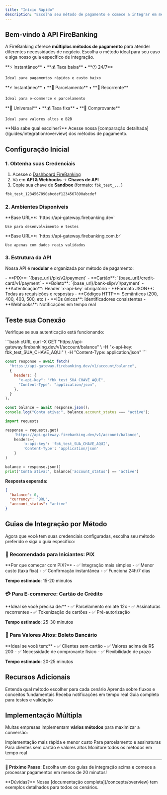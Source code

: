 ```yaml
---
title: "Início Rápido"
description: "Escolha seu método de pagamento e comece a integrar em menos de 10 minutos"
---
```


## Bem-vindo à API FireBanking

A FireBanking oferece **múltiplos métodos de pagamento** para atender diferentes necessidades de negócio. Escolha o método ideal para seu caso e siga nosso guia específico de integração.

<CardGroup cols={3}>
  <Card title="PIX" icon="qrcode" href="/guides/integration/pix">
    **⚡ Instantâneo** • **💰 Taxa baixa** • **🕐 24/7**

    Ideal para pagamentos rápidos e custo baixo

  </Card>
  <Card title="Cartão de Crédito" icon="credit-card" href="/guides/integration/credit-card">
    **⚡ Instantâneo** • **📅 Parcelamento** • **🔄 Recorrente**

    Ideal para e-commerce e parcelamento

  </Card>
  <Card title="Boleto Bancário" icon="file-invoice" href="/guides/integration/bank-slip">
    **🏦 Universal** • **💰 Taxa fixa** • **📄 Comprovante**

    Ideal para valores altos e B2B

  </Card>
</CardGroup>

<Note>
  **Não sabe qual escolher?** Acesse nossa [comparação
  detalhada](/guides/integration/overview) dos métodos de pagamento.
</Note>

## Configuração Inicial

### 1. Obtenha suas Credenciais

1. Acesse o [Dashboard FireBanking](https://app.firebanking.io)
2. Vá em **API & Webhooks** → **Chaves de API**
3. Copie sua chave de **Sandbox** (formato: `fbk_test_...`)

```bash Exemplo de Chave
fbk_test_1234567890abcdef1234567890abcdef
```

### 2. Ambientes Disponíveis

<CardGroup cols={2}>
  <Card title="Sandbox (Testes)" icon="flask">
    **Base URL**: `https://api-gateway.firebanking.dev`

    Use para desenvolvimento e testes

  </Card>
  <Card title="Produção" icon="globe">
    **Base URL**: `https://api-gateway.firebanking.com.br`

    Use apenas com dados reais validados

  </Card>
</CardGroup>

### 3. Estrutura da API

Nossa API é **modular** e organizada por método de pagamento:

<AccordionGroup>
  <Accordion title="Endpoints por Método">
    - **PIX**: `{base_url}/pix/v2/payment`
    - **Cartão**: `{base_url}/credit-card/v1/payment`
    - **Boleto**: `{base_url}/bank-slip/v1/payment`
  </Accordion>

  <Accordion title="Características Técnicas">
    - **Autenticação**: Header `x-api-key` obrigatório
    - **Formato JSON**: Todas as requisições e respostas
    - **Códigos HTTP**: Semânticos (200, 400, 403, 500, etc.)
    - **IDs únicos**: Identificadores consistentes
    - **Webhooks**: Notificações em tempo real
  </Accordion>
</AccordionGroup>

## Teste sua Conexão

Verifique se sua autenticação está funcionando:

<CodeGroup>
```bash cURL
curl -X GET "https://api-gateway.firebanking.dev/v1/account/balance" \
  -H "x-api-key: fbk_test_SUA_CHAVE_AQUI" \
  -H "Content-Type: application/json"
```

```javascript JavaScript
const response = await fetch(
  "https://api-gateway.firebanking.dev/v1/account/balance",
  {
    headers: {
      "x-api-key": "fbk_test_SUA_CHAVE_AQUI",
      "Content-Type": "application/json",
    },
  }
);

const balance = await response.json();
console.log("Conta ativa:", balance.account_status === "active");
```

```python Python
import requests

response = requests.get(
    'https://api-gateway.firebanking.dev/v1/account/balance',
    headers={
        'x-api-key': 'fbk_test_SUA_CHAVE_AQUI',
        'Content-Type': 'application/json'
    }
)

balance = response.json()
print('Conta ativa:', balance['account_status'] == 'active')
```

</CodeGroup>

**Resposta esperada:**

```json
{
  "balance": 0,
  "currency": "BRL",
  "account_status": "active"
}
```

## Guias de Integração por Método

Agora que você tem suas credenciais configuradas, escolha seu método preferido e siga o guia específico:

### 🚀 Recomendado para Iniciantes: PIX

<Card title="Guia Completo PIX" icon="qrcode" href="/guides/integration/pix">
  **Por que começar com PIX?**
  - ✅ Integração mais simples
  - ✅ Menor custo (taxa fixa)
  - ✅ Confirmação instantânea
  - ✅ Funciona 24h/7 dias

**Tempo estimado**: 15-20 minutos

</Card>

### 💳 Para E-commerce: Cartão de Crédito

<Card title="Guia Completo Cartão" icon="credit-card" href="/guides/integration/credit-card">
  **Ideal se você precisa de:**
  - ✅ Parcelamento em até 12x
  - ✅ Assinaturas recorrentes
  - ✅ Tokenização de cartões
  - ✅ Pré-autorização

**Tempo estimado**: 25-30 minutos

</Card>

### 🏦 Para Valores Altos: Boleto Bancário

<Card title="Guia Completo Boleto" icon="file-invoice" href="/guides/integration/bank-slip">
  **Ideal se você tem:**
  - ✅ Clientes sem cartão
  - ✅ Valores acima de R$ 200
  - ✅ Necessidade de comprovante físico
  - ✅ Flexibilidade de prazo

**Tempo estimado**: 20-25 minutos

</Card>

## Recursos Adicionais

<CardGroup cols={2}>
  <Card
    title="Comparação de Métodos"
    icon="chart-bar"
    href="/guides/integration/overview"
  >
    Entenda qual método escolher para cada cenário
  </Card>
  <Card title="Conceitos de Pagamentos" icon="book" href="/concepts/payments">
    Aprenda sobre fluxos e conceitos fundamentais
  </Card>
  <Card title="Configurar Webhooks" icon="webhook" href="/concepts/webhooks">
    Receba notificações em tempo real
  </Card>
  <Card title="Ambiente de Testes" icon="flask" href="/testing">
    Guia completo para testes e validação
  </Card>
</CardGroup>

## Implementação Múltipla

Muitas empresas implementam **vários métodos** para maximizar a conversão:

<Steps>
  <Step title="Comece com PIX">Implementação mais rápida e menor custo</Step>
  <Step title="Adicione Cartão">Para parcelamento e assinaturas</Step>
  <Step title="Inclua Boleto">Para clientes sem cartão e valores altos</Step>
  <Step title="Configure Webhooks">
    Monitore todos os métodos em tempo real
  </Step>
</Steps>

---

**🎯 Próximo Passo**: Escolha um dos guias de integração acima e comece a processar pagamentos em menos de 20 minutos!

<Note>
  **Dúvidas?** Nossa [documentação completa](/concepts/overview) tem exemplos
  detalhados para todos os cenários.
</Note>
